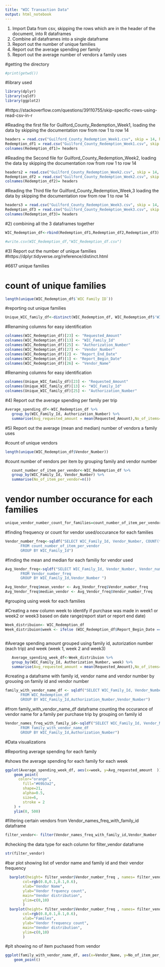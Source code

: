 ```yaml
---
title: "WIC Transaction Data"
output: html_notebook
---
```


1) Import Data from csv, skipping the rows which are in the header of the document, into R dataframes
2) Combine all dataframes into a single dataframe
3) Report out the number of unique families
4) Report out the average spending per family
5) Report out the average number of vendors a family uses

#getting the directory

```r
#print(getwd())

```
#library used

```r
library(dplyr)
library(sqldf)
library(ggplot2)

```


#https://stackoverflow.com/questions/39110755/skip-specific-rows-using-read-csv-in-r

#Reading the first file for Guilford_County_Redemption_Week1, loading the data by skipping the documentation row from row 1 to row 14

```r
headers = read.csv("Guilford_County_Redemption_Week1.csv", skip = 14, header = F, nrows = 1, as.is = T)
Redemption_df1 = read.csv("Guilford_County_Redemption_Week1.csv", skip = 15, header = F)
colnames(Redemption_df1)= headers
```


#Reading the Second file for Guilford_County_Redemption_Week2, loading the data by skipping the documentation row from row 1 to row 14


```r
headers2 = read.csv("Guilford_County_Redemption_Week2.csv", skip = 14, header = F, nrows = 1, as.is = T)
Redemption_df2 = read.csv("Guilford_County_Redemption_Week2.csv", skip = 15, header = F)
colnames(Redemption_df2)= headers

```


#Reading the Third file for Guilford_County_Redemption_Week,3 loading the data by skipping the documentation row from row 1 to row 14


```r
headers3 = read.csv("Guilford_County_Redemption_Week3.csv", skip = 14, header = F, nrows = 1, as.is = T)
Redemption_df3 = read.csv("Guilford_County_Redemption_Week3.csv", skip = 15, header = F)
colnames(Redemption_df3)= headers

```


#2) combining all the 3 dataframes together

```r
WIC_Redemption_df<-rbind(Redemption_df1,Redemption_df2,Redemption_df3)

#write.csv(WIC_Redemption_df,"WIC_Redemption_df.csv")

```

#3) Report out the number of unique families
#https://dplyr.tidyverse.org/reference/distinct.html

#6617 unique families

# count of unique families

```r
length(unique(WIC_Redemption_df$`WIC Family ID`))

```
#reporting out unique families 

```r

Unique_WIC_family_df<-distinct(WIC_Redemption_df, WIC_Redemption_df$'WIC Family ID', .keep_all = TRUE)

```

#Renaming columns for easy identification

```r
colnames(WIC_Redemption_df)[23] <- "Requested_Amount"
colnames(WIC_Redemption_df)[13] <- "WIC_Family_Id"
colnames(WIC_Redemption_df)[25] <- "Authorization_Number"
colnames(WIC_Redemption_df)[27] <- "Vendor_Number"
colnames(WIC_Redemption_df)[2] <- "Report_End_Date"
colnames(WIC_Redemption_df)[1] <- "Report_Begin_Date"
colnames(WIC_Redemption_df)[26] <- "Vendor_Name"

```



#Renaming columns for easy identification

```r
colnames(Unique_WIC_family_df)[23] <- "Requested_Amount"
colnames(Unique_WIC_family_df)[13] <- "WIC_Family_Id"
colnames(Unique_WIC_family_df)[25] <- "Authorization_Number"

```



#4) Report out the average spending per family per trip


```r

Average_spending_df<-WIC_Redemption_df %>%
   group_by(WIC_Family_Id, Authorization_Number) %>% 
   summarise(Avg_requested_amount = mean(Requested_Amount),No_of_items=n())
```


#5) Report out the average (mean and median) number of vendors a family uses


#count of unique vendors

```r
length(unique(WIC_Redemption_df$Vendor_Number))

```

#count number of vendors per item by grouping family and vendor number


```r
   count_number_of_item_per_vendor<-WIC_Redemption_df %>%
   group_by(WIC_Family_Id, Vendor_Number) %>% 
   summarise(No_of_item_per_vendor=n())
```
# vendor number occurance for each families 

```r

unique_vendor_number_count_for_families=count_number_of_item_per_vendor %>% group_by(Vendor_Number) %>% tally()


```

#finding frequency or count for vendor used/occurance for each families

```r
Vendor_number_freq<-sqldf("SELECT WIC_Family_Id, Vendor_Number, COUNT(*) as Vendor_number_freq
       FROM count_number_of_item_per_vendor
       GROUP BY WIC_Family_Id")
```


#finding the mean and median for each familiy for vendor used


```r

Avg_Vendor_freq<-sqldf("SELECT WIC_Family_Id, Vendor_Number, Vendor_number_freq, avg(Vendor_number_freq), median (Vendor_number_freq)
       FROM Vendor_number_freq
       GROUP BY WIC_Family_Id,Vendor_Number ")

Avg_Vendor_freq$mean_vendor <- Avg_Vendor_freq$Vendor_number_freq
Avg_Vendor_freq$median_vendor <- Avg_Vendor_freq$Vendor_number_freq

```


#grouping using week for each families

#Creating a new column week to identify if purchase was made in week1 or week2 or week3 based on date range(report start or report end date)

```r
Week_distribuion<- WIC_Redemption_df
Week_distribuion$week <- ifelse (WIC_Redemption_df$Report_Begin_Date == '2/17/2021' & WIC_Redemption_df$Report_End_Date == '2/23/2021','Week1',ifelse(WIC_Redemption_df$Report_Begin_Date == '2/24/2021' & WIC_Redemption_df$Report_End_Date == '3/2/2021','Week2','week3' ))



```

#Average spending amount grouped using family id, autorization number (each trip) and week (week 1, week 2 and week3)


```r
   Average_spending_week_df<-Week_distribuion %>%
   group_by(WIC_Family_Id, Authorization_Number, week) %>% 
   summarise(Avg_requested_amount = mean(Requested_Amount),No_of_items=n())
```
#creating a dataframe with family id, vendor name and vendor number by grouoing on family id and vendor number

```r

family_with_vendor_name_df <- sqldf("SELECT WIC_Family_Id, Vendor_Number, Vendor_Name,Authorization_Number, COUNT(*) as No_of_item_per_vendor
       FROM WIC_Redemption_df
       GROUP BY WIC_Family_Id,Authorization_Number,Vendor_Number")


```

#from family_with_vendor_name_df dataframe counting the occurance of vendor name for a family per purchase trip by grouping on family id

```r
Vendor_names_freq_with_family_id<-sqldf("SELECT WIC_Family_Id, Vendor_Number, Vendor_Name, COUNT(*) as Vendor_number_freq
       FROM family_with_vendor_name_df
       GROUP BY WIC_Family_Id,Authorization_Number")
```


#Data visualizations

#Reporting average spending for each family

#shows the average spending for each family for each week

```r
ggplot(Average_spending_week_df, aes(x=week, y=Avg_requested_amount  )) + 
    geom_point(
      color="orange",
        fill="#69b3a2",
        shape=21,
        alpha=0.5,
        size=6,
        stroke = 2
    ) +
    ylim(0, 500)
```

#filtering certain vendors from Vendor_names_freq_with_family_id dataframe

```r
filter_vendor<- filter(Vendor_names_freq_with_family_id,Vendor_Number  == 14 | Vendor_Number  == 40 | Vendor_Number== 1116) 
```

#checking the data type for each column for filter_vendor dataframe

```r
str(filter_vendor)
```

#bar plot showing list of vendor name and family id and their vendor frequency

```r
  barplot(height= filter_vendor$Vendor_number_freq , names= filter_vendor$Vendor_Name, 
        col=rgb(0.8,0.1,0.1,0.6),
        xlab="Vendor Name", 
        ylab="Vendor frquency count", 
        main="Vendor distribution", 
        ylim=c(0,10)
        )
  barplot(height= filter_vendor$Vendor_number_freq , names= filter_vendor$WIC_Family_Id, 
        col=rgb(0.8,0.1,0.1,0.6),
        xlab="Familes", 
        ylab="Vendor frequency count", 
        main="Vendor distribution", 
        ylim=c(0,10)
        )
```


#plt showing no of item puchased from vendor

```r
ggplot(family_with_vendor_name_df, aes(x=Vendor_Name, y=No_of_item_per_vendor)) + 
    geom_point()
```

